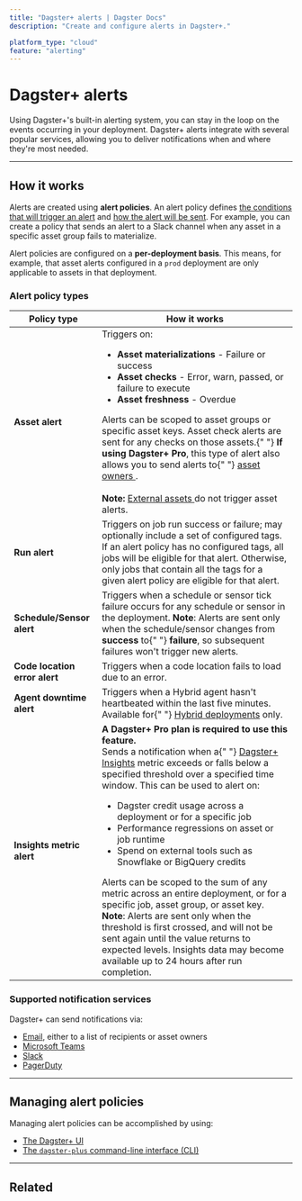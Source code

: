 ```yaml
---
title: "Dagster+ alerts | Dagster Docs"
description: "Create and configure alerts in Dagster+."

platform_type: "cloud"
feature: "alerting"
---
```


# Dagster+ alerts

<ApplicableDagsterProduct />

Using Dagster+'s built-in alerting system, you can stay in the loop on the events occurring in your deployment. Dagster+ alerts integrate with several popular services, allowing you to deliver notifications when and where they're most needed.

---

## How it works

Alerts are created using **alert policies**. An alert policy defines [the conditions that will trigger an alert](#alert-policy-types) and [how the alert will be sent](#supported-notification-services). For example, you can create a policy that sends an alert to a Slack channel when any asset in a specific asset group fails to materialize.

Alert policies are configured on a **per-deployment basis**. This means, for example, that asset alerts configured in a `prod` deployment are only applicable to assets in that deployment.

### Alert policy types

<table
  className="table"
  style={{
    width: "100%",
  }}
>
  <thead>
    <tr>
      <th
        style={{
          width: "25%",
        }}
      >
        Policy type
      </th>
      <th>How it works</th>
    </tr>
  </thead>
  <tbody>
    <tr>
      <td>
        <strong>Asset alert</strong>
      </td>
      <td>
        Triggers on:
        <ul>
          <li>
            <strong>Asset materializations</strong> - Failure or success
          </li>
          <li>
            <strong>Asset checks</strong> - Error, warn, passed, or failure to
            execute
          </li>
          <li>
            <strong>Asset freshness</strong> - Overdue
          </li>
        </ul>
        Alerts can be scoped to asset groups or specific asset keys. Asset check
        alerts are sent for any checks on those assets.{" "}
        <strong>If using Dagster+ Pro</strong>, this type of alert also allows
        you to send alerts to{" "}
        <a href="/concepts/metadata-tags/asset-metadata#asset-owners">
          asset owners
        </a>
        .<br />
        <br />
        <strong>Note:</strong> <a href="/concepts/assets/external-assets">
          External assets
        </a> do not trigger asset alerts.
      </td>
    </tr>
    <tr>
      <td>
        <strong>Run alert</strong>
      </td>
      <td>
        Triggers on job run success or failure; may optionally include a set of
        configured tags. If an alert policy has no configured tags, all jobs
        will be eligible for that alert. Otherwise, only jobs that contain all
        the tags for a given alert policy are eligible for that alert.
      </td>
    </tr>
    <tr>
      <td>
        <strong>Schedule/Sensor alert</strong>
      </td>
      <td>
        Triggers when a schedule or sensor tick failure occurs for any schedule
        or sensor in the deployment. <strong>Note</strong>: Alerts are sent only
        when the schedule/sensor changes from <strong>success</strong> to{" "}
        <strong>failure</strong>, so subsequent failures won't trigger new
        alerts.
      </td>
    </tr>
    <tr>
      <td>
        <strong>Code location error alert</strong>
      </td>
      <td>Triggers when a code location fails to load due to an error.</td>
    </tr>
    <tr>
      <td>
        <strong>Agent downtime alert</strong>
      </td>
      <td>
        Triggers when a Hybrid agent hasn't heartbeated within the last five
        minutes. Available for{" "}
        <a href="/dagster-plus/deployment/hybrid">Hybrid deployments</a> only.
      </td>
    </tr>
    <tr>
      <td>
        <strong>Insights metric alert</strong> <Experimental />
      </td>
      <td>
        <strong>A Dagster+ Pro plan is required to use this feature.</strong>
        <br />
        Sends a notification when a{" "}
        <a href="/dagster-plus/insights">Dagster+ Insights</a> metric exceeds or
        falls below a specified threshold over a specified time window. This can
        be used to alert on:
        <ul>
          <li>
            Dagster credit usage across a deployment or for a specific job
          </li>
          <li>Performance regressions on asset or job runtime</li>
          <li>Spend on external tools such as Snowflake or BigQuery credits</li>
        </ul>
        Alerts can be scoped to the sum of any metric across an entire
        deployment, or for a specific job, asset group, or asset key.
        <br />
        <strong>Note</strong>: Alerts are sent only when the threshold is first
        crossed, and will not be sent again until the value returns to expected
        levels. Insights data may become available up to 24 hours after run
        completion.
      </td>
    </tr>
  </tbody>
</table>

### Supported notification services

Dagster+ can send notifications via:

- [Email](/dagster-plus/managing-deployments/alerts/email), either to a list of recipients or asset owners
- [Microsoft Teams](/dagster-plus/managing-deployments/alerts/microsoft-teams)
- [Slack](/dagster-plus/managing-deployments/alerts/slack)
- [PagerDuty](/dagster-plus/managing-deployments/alerts/pagerduty)

---

## Managing alert policies

Managing alert policies can be accomplished by using:

- [The Dagster+ UI](/dagster-plus/managing-deployments/alerts/managing-alerts-in-ui)
- [The `dagster-plus` command-line interface (CLI)](/dagster-plus/managing-deployments/alerts/managing-alerts-cli)

---

## Related

<ArticleList>
  <ArticleListItem
    title="Managing alerts in the Dagster UI"
    href="/dagster-plus/managing-deployments/alerts/managing-alerts-in-ui"
  ></ArticleListItem>
  <ArticleListItem
    title="Managing alerts using the dagster-plus CLI"
    href="/dagster-plus/managing-deployments/alerts/managing-alerts-cli"
  ></ArticleListItem>
  <ArticleListItem
    title="Managing code locations"
    href="/dagster-plus/managing-deployments/code-locations"
  ></ArticleListItem>
  <ArticleListItem
    title="Deployment settings"
    href="/dagster-plus/managing-deployments/deployment-settings-reference"
  ></ArticleListItem>
  <ArticleListItem
    title="dagster-plus CLI"
    href="/dagster-plus/managing-deployments/dagster-plus-cli"
  ></ArticleListItem>
  <ArticleListItem
    title="dagster_cloud.yaml"
    href="/dagster-plus/managing-deployments/dagster-cloud-yaml"
  ></ArticleListItem>
</ArticleList>
